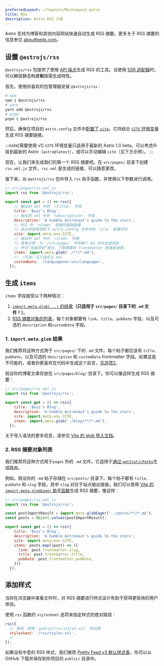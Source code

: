 ```yaml
---
preferredLayout: ~/layouts/MainLayout.astro
title: RSS
description: Astro RSS 介绍
---
```


Astro 支持为博客和其他内容网站快速自动生成 RSS 摘要。更多关于 RSS 摘要的信息参见 [aboutfeeds.com](https://aboutfeeds.com/)。

## 设置 `@astrojs/rss`

`@astrojs/rss` 包提供了使用 [API 端点](/zh-cn/core-concepts/astro-pages/#非-html-页面)生成 RSS 的工具。当使用 [SSR 适配器](/zh-cn/guides/server-side-rendering/#启用-ssr)时，可以解锁静态构建**和**按需生成特性。

首先，使用你喜欢的包管理器安装 `@astrojs/rss`：

```bash
# npm
npm i @astrojs/rss
# yarn
yarn add @astrojs/rss
# pnpm
pnpm i @astrojs/rss
```

然后，确保在项目的 `astro.config` 文件中[配置了 `site`](/zh-cn/reference/configuration-reference/#site)。它将结合 [`SITE` 环境变量](/zh-cn/guides/environment-variables/#默认环境变量)生成 RSS 摘要链接。

:::note[需要使用 v1]
`SITE` 环境变量只适用于最新的 Astro 1.0 beta。可以考虑升级到最新的 Astro（`astro@latest`），或可以手动编辑 `site`（见下方示例）。
:::

现在，让我们来生成我们的第一个 RSS 摘要吧。在 `src/pages/` 目录下创建 `rss.xml.js` 文件，`rss.xml` 是生成的链接，可以随意更改。

接下来，从 `@astrojs/rss` 包中导入 `rss` 助手函数，并使用以下参数进行调用。

```js
// src/pages/rss.xml.js
import rss from '@astrojs/rss';

export const get = () => rss({
    // 輸出的 xml 中的 `<title>` 字段
    title: 'Buzz’s Blog',
    // 输出的 xml 中的 `<description>` 字段
    description: 'A humble Astronaut’s guide to the stars',
    // RSS 中 `<item>` 链接的基础链接
    // 站点将使用项目下 astro.config 文件中的 `site` 配置项目
    site: import.meta.env.SITE,
    // 输出的 xml 中的 `<item>` 列表
    // 简单示例：为 `/src/pages` 中的每个 md 文件生成项目
    // 参见“生成项目”部分，了解需要的 frontmatter 和高级用例。
    items: import.meta.glob('./**/*.md'),
    // （可选）注入自定义 xml
    customData: `<language>en-us</language>`,
  });
```

## 生成 `items`

`items` 字段接受以下两种情况：
1. [`import.meta.glob(...)` 的结果](#1-importmetaglob-结果)**（只适用于 `src/pages/` 目录下的 `.md` 文件！）**。
2. [RSS 摘要对象的列表](#2-rss-摘要对象列表)，每个对象都要有 `link`、`title`、`pubDate` 字段，以及可选的 `description` 和`customData` 字段。

### 1. `import.meta.glob` 结果

我们推荐将这种方式用于 `src/pages/` 下的 `.md` 文件。每个帖子都应该有 `title`、`pubDate`，以及可选的 `description` 和 `customData` frontmatter 字段。如果这是不可能的，或者你更喜欢在代码中生成这个前言，[见选项2](#2-rss-摘要对象列表)。

假设你的博客文章存放在 `src/pages/blog/` 目录下。你可以像这样生成 RSS 摘要：

```js
// src/pages/rss.xml.js
import rss from '@astrojs/rss';

export const get = () => rss({
    title: 'Buzz’s Blog',
    description: 'A humble Astronaut’s guide to the stars',
    site: import.meta.env.SITE,
    items: import.meta.glob('./blog/**/*.md'),
  });
```

关于导入语法的更多信息，请参见 [Vite 的 glob 导入文档](https://vitejs.dev/guide/features.html#glob-import)。

### 2. RSS 摘要对象列表

我们推荐将这种方式用于`pages` 外的 `.md` 文件。它适用于[通过 `getStaticPaths`](/zh-cn/reference/api-reference/#getstaticpaths)生成路由。

例如，假设你的 `.md` 帖子存储在 `src/posts/` 目录下。每个帖子都有 `title`、`pubDate` 和 `slug` 字段，其中 `slug` 对应于站点输出链接。我们可以使用 [Vite 的 `import.meta.globEager` 助手函数](https://vitejs.dev/guide/features.html#glob-import)生成 RSS 摘要，像这样：

```js
// src/pages/rss.xml.js
import rss from '@astrojs/rss';

const postImportResult = import.meta.globEager('../posts/**/*.md');
const posts = Object.values(postImportResult);

export const get = () => rss({
    title: 'Buzz’s Blog',
    description: 'A humble Astronaut’s guide to the stars',
    site: import.meta.env.SITE,
    items: posts.map((post) => ({
      link: post.frontmatter.slug,
      title: post.frontmatter.title,
      pubDate: post.frontmatter.pubDate,
    }))
  });
```

## 添加样式

当你在浏览器中查看文件时，对 RSS 摘要进行样式设计有助于获得更愉快的用户体验。

使用 `rss` 函数的 `stylesheet` 选项来指定样式的绝对路径：

```js
rss({
  // 例如：使用 `public/rss/styles.xsl` 样式表
  stylesheet: '/rss/styles.xsl',
  // ...
});
```

如果没有中意的 RSS 样式，我们推荐 [Pretty Feed v3 默认样式表](https://github.com/genmon/aboutfeeds/blob/main/tools/pretty-feed-v3.xsl)，你可以从 GitHub 下载并保存到你项目的 `public/` 目录中。
